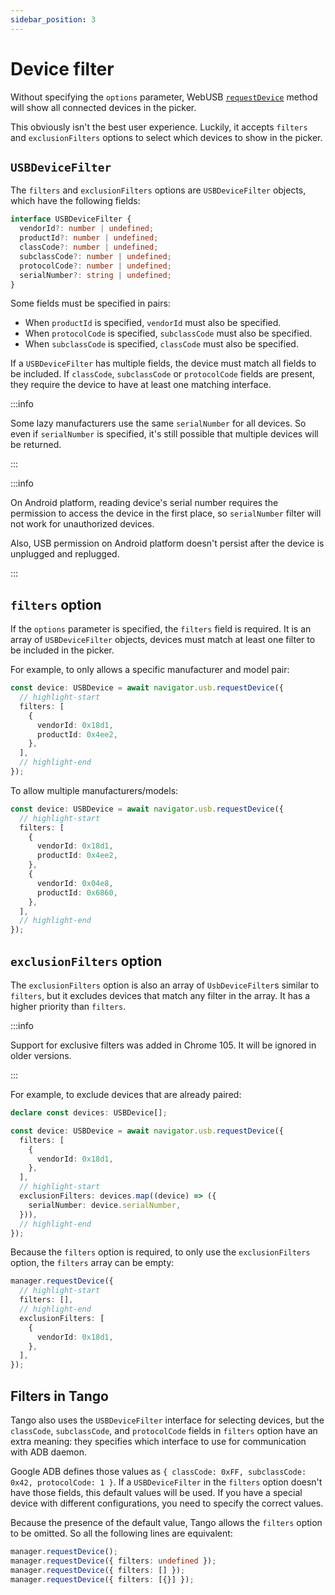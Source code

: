 ---
sidebar_position: 3
---

# Device filter

Without specifying the `options` parameter, WebUSB [`requestDevice`](https://developer.mozilla.org/en-US/docs/Web/API/USB/requestDevice#filters) method will show all connected devices in the picker.

This obviously isn't the best user experience. Luckily, it accepts `filters` and `exclusionFilters` options to select which devices to show in the picker.

## `USBDeviceFilter`

The `filters` and `exclusionFilters` options are `USBDeviceFilter` objects, which have the following fields:

```ts
interface USBDeviceFilter {
  vendorId?: number | undefined;
  productId?: number | undefined;
  classCode?: number | undefined;
  subclassCode?: number | undefined;
  protocolCode?: number | undefined;
  serialNumber?: string | undefined;
}
```

Some fields must be specified in pairs:

- When `productId` is specified, `vendorId` must also be specified.
- When `protocolCode` is specified, `subclassCode` must also be specified.
- When `subclassCode` is specified, `classCode` must also be specified.

If a `USBDeviceFilter` has multiple fields, the device must match all fields to be included. If `classCode`, `subclassCode` or `protocolCode` fields are present, they require the device to have at least one matching interface.

:::info

Some lazy manufacturers use the same `serialNumber` for all devices. So even if `serialNumber` is specified, it's still possible that multiple devices will be returned.

:::

:::info

On Android platform, reading device's serial number requires the permission to access the device in the first place, so `serialNumber` filter will not work for unauthorized devices.

Also, USB permission on Android platform doesn't persist after the device is unplugged and replugged.

:::

## `filters` option

If the `options` parameter is specified, the `filters` field is required. It is an array of `USBDeviceFilter` objects, devices must match at least one filter to be included in the picker.

For example, to only allows a specific manufacturer and model pair:

```ts
const device: USBDevice = await navigator.usb.requestDevice({
  // highlight-start
  filters: [
    {
      vendorId: 0x18d1,
      productId: 0x4ee2,
    },
  ],
  // highlight-end
});
```

To allow multiple manufacturers/models:

```ts
const device: USBDevice = await navigator.usb.requestDevice({
  // highlight-start
  filters: [
    {
      vendorId: 0x18d1,
      productId: 0x4ee2,
    },
    {
      vendorId: 0x04e8,
      productId: 0x6860,
    },
  ],
  // highlight-end
});
```

## `exclusionFilters` option

The `exclusionFilters` option is also an array of `UsbDeviceFilter`s similar to `filters`, but it excludes devices that match any filter in the array. It has a higher priority than `filters`.

:::info

Support for exclusive filters was added in Chrome 105. It will be ignored in older versions.

:::

For example, to exclude devices that are already paired:

```ts transpile
declare const devices: USBDevice[];

const device: USBDevice = await navigator.usb.requestDevice({
  filters: [
    {
      vendorId: 0x18d1,
    },
  ],
  // highlight-start
  exclusionFilters: devices.map((device) => ({
    serialNumber: device.serialNumber,
  })),
  // highlight-end
});
```

Because the `filters` option is required, to only use the `exclusionFilters` option, the `filters` array can be empty:

```ts transpile
manager.requestDevice({
  // highlight-start
  filters: [],
  // highlight-end
  exclusionFilters: [
    {
      vendorId: 0x18d1,
    },
  ],
});
```

## Filters in Tango

Tango also uses the `USBDeviceFilter` interface for selecting devices, but the `classCode`, `subclassCode`, and `protocolCode` fields in `filters` option have an extra meaning: they specifies which interface to use for communication with ADB daemon.

Google ADB defines those values as `{ classCode: 0xFF, subclassCode: 0x42, protocolCode: 1 }`. If a `USBDeviceFilter` in the `filters` option doesn't have those fields, this default values will be used. If you have a special device with different configurations, you need to specify the correct values.

Because the presence of the default value, Tango allows the `filters` option to be omitted. So all the following lines are equivalent:

```ts
manager.requestDevice();
manager.requestDevice({ filters: undefined });
manager.requestDevice({ filters: [] });
manager.requestDevice({ filters: [{}] });
```
